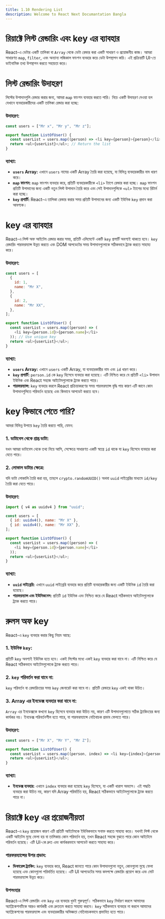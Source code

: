 ```yaml
---
title: 1.10 Rendering List
description: Welcome to React Next Documantation Bangla
---
```


## <h1 className="bg-gradient-to-r from-blue-500 to-purple-500 inline-block text-transparent bg-clip-text text-3xl pt-2">রিয়াক্টে লিস্ট রেন্ডারিং এবং key এর ব্যাবহার</h1>

React-এ ডেটার একটি তালিকা বা `Array` থেকে ডেটা রেন্ডার করা একটি সাধারণ ও প্রয়োজনীয় কাজ। আমরা সাধারণত `map`, `filter`, এবং অন্যান্য লজিকাল ফাংশন ব্যবহার করে ডেটা উপস্থাপন করি। এই প্রক্রিয়াটি UI-তে ডাইনামিক তথ্য উপস্থাপন করতে সহায়তা করে।

## <h1 className="bg-gradient-to-r from-blue-500 to-purple-500 inline-block text-transparent bg-clip-text text-3xl pt-2">লিস্ট রেন্ডারিং উদাহরণ</h1>

লিস্টের উপাদানগুলি রেন্ডার করার জন্য, আমরা `map` ফাংশন ব্যবহার করতে পারি। নিচে একটি উদাহরণ দেওয়া হল যেখানে ব্যবহারকারীদের একটি তালিকা রেন্ডার করা হচ্ছে:

### উদাহরণ:

```javascript filename="ListOfUser.jsx" showLineNumbers
const users = ["Mr x", "Mr y", "Mr z"];

export function ListOfUser() {
  const userList = users.map((person) => <li key={person}>{person}</li>); // Map over users
  return <ul>{userList}</ul>; // Return the list
}
```

### ব্যাখ্যা:

- **`users` Array:** এখানে `users` নামের একটি Array তৈরি করা হয়েছে, যা বিভিন্ন ব্যবহারকারীর নাম ধারণ করে।
- **`map` ফাংশন:** `map` ফাংশন ব্যবহার করে, প্রতিটি ব্যবহারকারীকে `<li>` ট্যাগে রেন্ডার করা হচ্ছে। `map` ফাংশন প্রতিটি উপাদানের জন্য একটি নতুন লিস্ট উপাদান তৈরি করে এবং সেই উপাদানগুলিকে `<ul>` ট্যাগের মধ্যে রিটার্ন করা হচ্ছে।
- **`key` প্রপার্টি:** React-এ তালিকা রেন্ডার করার সময় প্রতিটি উপাদানের জন্য একটি ইউনিক `key` প্রদান করা আবশ্যক।

## <h1 className="bg-gradient-to-r from-blue-500 to-purple-500 inline-block text-transparent bg-clip-text text-3xl pt-2">key এর ব্যাবহার</h1>

React-এ লিস্ট অফ আইটেম রেন্ডার করার সময়, প্রতিটি এলিমেন্টে একটি `key` প্রপার্টি অবশ্যই থাকতে হবে। `key` রেন্ডারিং পারফরম্যান্স উন্নত করতে এবং DOM আপডেটের সময় উপাদানগুলোকে সঠিকভাবে ট্র্যাক করতে সাহায্য করে।

### উদাহরণ:

```javascript filename="ListOfUserWithKey.jsx" showLineNumbers
const users = [
  {
    id: 1,
    name: "Mr X",
  },
  {
    id: 2,
    name: "Mr XX",
  },
];

export function ListOfUser() {
  const userList = users.map((person) => (
    <li key={person.id}>{person.name}</li>
  )); // Use unique key
  return <ul>{userList}</ul>;
}
```

### ব্যাখ্যা:

- **`users` Array:** এখানে `users` একটি Array, যা ব্যবহারকারীর নাম এবং `id` ধারণ করে।
- **`key` প্রপার্টি:** `person.id` কে `key` হিসেবে ব্যবহার করা হয়েছে। এটি নিশ্চিত করে যে প্রতিটি `<li>` উপাদান ইউনিক এবং React সহজে আইটেমগুলোকে ট্র্যাক করতে পারে।
- **পারফরম্যান্স:** `key` ব্যবহার করলে React প্রক্রিয়াকরণের সময় পারফরম্যান্স বৃদ্ধি পায় কারণ এটি জানে কোন উপাদানগুলিতে পরিবর্তন হয়েছে এবং কিভাবে আপডেট করতে হবে।

## <h1 className="bg-gradient-to-r from-blue-500 to-purple-500 inline-block text-transparent bg-clip-text text-3xl pt-2">key কিভাবে পেতে পারি?</h1>

আমরা বিভিন্ন উপায়ে `key` তৈরি করতে পারি, যেমন:

### 1. **ডাটাবেস থেকে প্রাপ্ত ডাটা:**

যখন আমরা ডাটাবেস থেকে তথ্য নিয়ে আসি, সেক্ষেত্রে সাধারণত একটি স্বতন্ত্র `id` থাকে যা `key` হিসেবে ব্যবহার করা যেতে পারে।

### 2. **লোকাল ডাটার ক্ষেত্রে:**

যদি ডাটা লোকালি তৈরি করা হয়, তাহলে `crypto.randomUUID()` অথবা `uuid` লাইব্রেরির মাধ্যমে `id/key` তৈরি করা যেতে পারে।

### উদাহরণ:

```javascript filename="LocalDataWithKey.jsx" showLineNumbers
import { v4 as uuidv4 } from "uuid";

const users = [
  { id: uuidv4(), name: "Mr X" },
  { id: uuidv4(), name: "Mr XX" },
];

export function ListOfUser() {
  const userList = users.map((person) => (
    <li key={person.id}>{person.name}</li>
  ));
  return <ul>{userList}</ul>;
}
```

### ব্যাখ্যা:

- **`uuid` লাইব্রেরি:** এখানে `uuid` লাইব্রেরি ব্যবহার করে প্রতিটি ব্যবহারকারীর জন্য একটি ইউনিক `id` তৈরি করা হয়েছে।
- **পারফরম্যান্স এবং ইউনিকনেস:** প্রতিটি `id` ইউনিক এবং নিশ্চিত করে যে React সঠিকভাবে আইটেমগুলোকে ট্র্যাক করতে পারে।

## <h1 className="bg-gradient-to-r from-blue-500 to-purple-500 inline-block text-transparent bg-clip-text text-3xl pt-2">রুলস অফ key</h1>

React-এ `key` ব্যবহার করার কিছু নিয়ম আছে:

### 1. **ইউনিক `key`:**

প্রতিটি `key` অবশ্যই ইউনিক হতে হবে। একই লিস্টের মধ্যে একই `key` ব্যবহার করা যাবে না। এটি নিশ্চিত করে যে React সঠিকভাবে আইটেমগুলোকে ট্র্যাক করতে পারে।

### 2. **`key` পরিবর্তন করা যাবে না:**

`key` পরিবর্তন বা রেন্ডারিংয়ের সময় `key` জেনারেট করা যাবে না। প্রতিটি রেন্ডারে `key` একই থাকা উচিত।

### 3. **Array এর ইনডেক্স ব্যবহার করা যাবে না:**

`Array` এর ইনডেক্সকে কখনো `key` হিসেবে ব্যবহার করা উচিত নয়, কারণ এটি উপাদানগুলোতে সঠিক ট্র্যাকিংয়ের জন্য কার্যকর নয়। ইনডেক্স পরিবর্তনশীল হতে পারে, যা পারফরম্যান্সে নেতিবাচক প্রভাব ফেলতে পারে।

### উদাহরণ:

```javascript filename="IncorrectKeyUsage.jsx" showLineNumbers
const users = ["Mr X", "Mr Y", "Mr Z"];

export function ListOfUser() {
  const userList = users.map((person, index) => <li key={index}>{person}</li>); // Avoid using index as key
  return <ul>{userList}</ul>;
}
```

### ব্যাখ্যা:

- **ইনডেক্স ব্যবহার:** এখানে `index` ব্যবহার করা হয়েছে `key` হিসেবে, যা একটি খারাপ অভ্যাস। এই পদ্ধতি ব্যবহার করা উচিত নয়, কারণ যদি Array পরিবর্তিত হয়, React সঠিকভাবে আইটেমগুলোকে ট্র্যাক করতে পারে না।

## <h1 className="bg-gradient-to-r from-blue-500 to-purple-500 inline-block text-transparent bg-clip-text text-3xl pt-2">রিয়াক্টে key এর প্রয়োজনীয়তা</h1>

React-এ `key` প্রয়োজন কারণ এটি প্রতিটি আইটেমকে ইউনিকভাবে সনাক্ত করতে সাহায্য করে। যখনই লিস্ট থেকে একটি আইটেম মুছে ফেলা হয় বা তালিকায় কোন পরিবর্তন হয়, তখন React সহজে বুঝতে পারে কোন আইটেমে পরিবর্তন হয়েছে। এটি UI-কে দ্রুত এবং কার্যকরভাবে আপডেট করতে সাহায্য করে।

### পারফরম্যান্সের উপর প্রভাব:

- **ডিফারেন্স ট্র্যাকিং:** `key` ব্যবহার করে, React জানতে পারে কোন উপাদানগুলো নতুন, কোনগুলো মুছে ফেলা হয়েছে এবং কোনগুলো পরিবর্তিত হয়েছে। এটি UI আপডেটের সময় কমপক্ষে রেন্ডারিং প্রয়োগ করে এবং মোট পারফরম্যান্স উন্নত করে।

### উপসংহার

React-এ লিস্ট রেন্ডারিং এবং `key` এর ব্যবহার খুবই গুরুত্বপূর্ণ। সঠিকভাবে `key` নির্ধারণ করলে আমাদের অ্যাপ্লিকেশনটিকে আরও কার্যকরী এবং দ্রুততম করতে সাহায্য করবে। `key` সঠিকভাবে ব্যবহার না করলে আমাদের অ্যাপ্লিকেশনের পারফরম্যান্স এবং ব্যবহারকারীর অভিজ্ঞতা নেতিবাচকভাবে প্রভাবিত হতে পারে।
